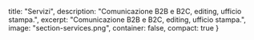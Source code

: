   title: "Servizi",
  description: "Comunicazione B2B e B2C, editing, ufficio stampa.",
  excerpt: "Comunicazione B2B e B2C, editing, ufficio stampa.",
  image: "section-services.png",
  container: false,
  compact: true
}

<services />